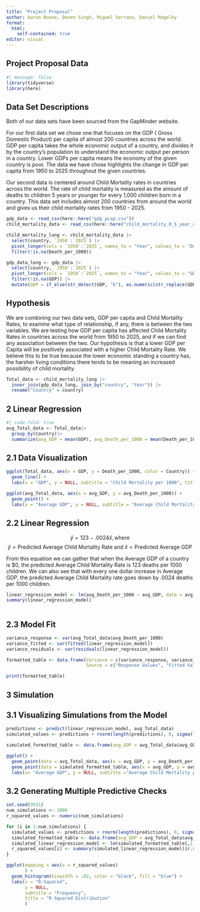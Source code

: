 ```yaml
---
title: "Project Proposal"
author: Aaron Boone, Deven Singh, Miguel Serrano, Daniel Magelky
format: 
  html:
    self-contained: true
editor: visual
---
```


## Project Proposal Data

```r
#| message: false
library(tidyverse)
library(here)
```

## Data Set Descriptions

Both of our data sets have been sourced from the GapMinder website.

For our first data set we chose one that focuses on the GDP ( Gross Domestic Product) per capita of almost 200 countries across the world. GDP per capita takes the whole economic output of a country, and divides it by the country's population to understand the economic output per person in a country. Lower GDPs per capita means the economy of the given country is poor. The data we have chose highlights the change in GDP per capita from 1950 to 2025 throughout the given countries.

Our second data is centered around Child Mortality rates in countries across the world. The rate of child mortality is measured as the amount of deaths to children 5 years or younger for every 1,000 children born in a country. This data set includes almost 200 countries from around the world and gives us their child mortality rates from 1950 - 2025.

```r
gdp_data <- read_csv(here::here("gdp_pcap.csv"))
child_mortality_data <- read_csv(here::here("child_mortality_0_5_year_olds_dying_per_1000_born.csv"))

```

```r
child_mortality_long <- child_mortality_data |>
  select(country, `1950`:`2025`) |>
  pivot_longer(cols = `1950`:`2025`, names_to = "Year", values_to = "Death_per_1000") |>
  filter(!is.na(Death_per_1000)) 
```

```r
gdp_data_long <- gdp_data |>
  select(country, `1950`:`2025`) |>
  pivot_longer(cols = `1950`:`2025`, names_to = "Year", values_to = "GDP") |>
  filter(!is.na(GDP)) |>
  mutate(GDP = if_else(str_detect(GDP, "k"), as.numeric(str_replace(GDP, "k", "")) * 1000, as.numeric(GDP)))
```

## Hypothesis

We are combining our two data sets, GDP per capita and Child Mortality Rates, to examine what type of relationship, if any, there is between the two variables. We are testing how GDP per capita has affected Child Mortality Rates in countries across the world from 1950 to 2025, and if we can find any association between the two. Our hypothesis is that a lower GDP per Capita will be positively associated with a higher Child Mortality Rate. We believe this to be true because the lower economic standing a country has, the harsher living conditions there tends to be meaning an increased possibility of child mortality.

```r
Total_data <- child_mortality_long |>
  inner_join(gdp_data_long, join_by("country", "Year")) |>
  rename("Country" = country)
```

## 2 Linear Regression

```r
#| code-fold: true
avg_Total_data <- Total_data|>
  group_by(Country)|>
  summarize(avg_GDP = mean(GDP), avg_Death_per_1000 = mean(Death_per_1000))
```

## 2.1 Data Visualization

```r
ggplot(Total_data, aes(x = GDP, y = Death_per_1000, color = Country)) +
  geom_line() +
  labs(x = "GDP", y = NULL, subtitle = "Child Mortality per 1000", title = "Relationship between Child Mortality and GDP over time")

ggplot(avg_Total_data, aes(x = avg_GDP, y = avg_Death_per_1000)) +
  geom_point() +
  labs(x = "Average GDP", y = NULL, subtitle = "Average Child Mortality per 1000", title = "Relationship between Average Child Mortality and Average GDP over time")
```

## 2.2 Linear Regression

$$\hat{y} = 123 - .0024\hat{x}, \text{where}$$
$$\hat{y} = \text{Predicted Average Child Mortality Rate} \text{ and } \hat{x} = \text{Predicted Average GDP}$$

From this equation we can gather that when the Average GDP of a country is \$0, the predicted Average Child Mortality Rate is 123 deaths per 1000 children. We can also see that with every one dollar increase in Average GDP, the predicted Average Child Mortality rate goes down by .0024 deaths per 1000 children.

```r
linear_regression_model <- lm(avg_Death_per_1000 ~ avg_GDP, data = avg_Total_data)
summary(linear_regression_model)
            
```

## 2.3 Model Fit

```r
variance_response <- var(avg_Total_data$avg_Death_per_1000)
variance_fitted <- var(fitted(linear_regression_model))
variance_residuals <- var(residuals(linear_regression_model))

formatted_table <- data.frame(Variance = c(variance_response, variance_fitted, variance_residuals), 
                              Source = c("Response Values", "Fitted Values", "Residuals"))

print(formatted_table)
```

## 3 Simulation

## 3.1 Visualizing Simulations from the Model

```r
predictions <- predict(linear_regression_model, avg_Total_data)
simulated_values <- predictions + rnorm(length(predictions), 0, sigma(linear_regression_model))

simulated_formatted_table <- data.frame(avg_GDP = avg_Total_data$avg_GDP, avg_Death_per_1000 = simulated_values)

ggplot() +
  geom_point(data = avg_Total_data, aes(x = avg_GDP, y = avg_Death_per_1000), color = "red", alpha = 0.5) + 
  geom_point(data = simulated_formatted_table, aes(x = avg_GDP, y = avg_Death_per_1000), color = "blue", alpha = 0.5) +
  labs(x= "Average GDP", y = NULL, subtitle ="Average Child Mortality per 1000", title = "Comparison of Observed and Simulated Data")
```

## 3.2 Generating Multiple Predictive Checks

```r
set.seed(9531)
num_simulations <- 1000
r_squared_values <- numeric(num_simulations)

for (i in 1:num_simulations) {
  simulated_values <- predictions + rnorm(length(predictions), 0, sigma(linear_regression_model))
  simulated_formatted_table <- data.frame(avg_GDP = avg_Total_data$avg_GDP, avg_Death_per_1000 = simulated_values)
  simulated_linear_regression_model <- lm(simulated_formatted_table[,1] ~ simulated_formatted_table[,2], data = formatted_table)
  r_squared_values[i] <- summary(simulated_linear_regression_model)$r.squared
}

ggplot(mapping = aes(x = r_squared_values)
       ) +
  geom_histogram(binwidth = .02, color = "black", fill = "blue") +
  labs(x = "R-Squared",
       y = NULL,
       subtitle = "Frequency",
       title = "R-Squared Distribution"
       ) 
```
